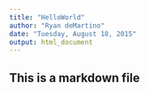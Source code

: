 ```yaml
---
title: "HelloWorld"
author: "Ryan deMartino"
date: "Tuesday, August 18, 2015"
output: html_document
---
```


## This is a markdown file